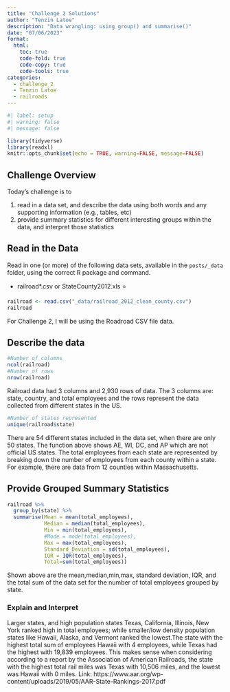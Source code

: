 ```yaml
---
title: "Challenge 2 Solutions"
author: "Tenzin Latoe"
description: "Data wrangling: using group() and summarise()"
date: "07/06/2023"
format:
  html:
    toc: true
    code-fold: true
    code-copy: true
    code-tools: true
categories:
  - challenge_2
  - Tenzin Latoe
  - railroads
---
```


```r
#| label: setup
#| warning: false
#| message: false

library(tidyverse)
library(readxl)
knitr::opts_chunk$set(echo = TRUE, warning=FALSE, message=FALSE)
```

## Challenge Overview

Today's challenge is to

1)  read in a data set, and describe the data using both words and any supporting information (e.g., tables, etc)
2)  provide summary statistics for different interesting groups within the data, and interpret those statistics

## Read in the Data

Read in one (or more) of the following data sets, available in the `posts/_data` folder, using the correct R package and command.

-   railroad\*.csv or StateCounty2012.xls ⭐

```r
railroad <- read.csv("_data/railroad_2012_clean_county.csv")
railroad
```

For Challenge 2, I will be using the Roadroad CSV file data. 

## Describe the data

```r
#Number of columns
ncol(railroad)
#Number of rows
nrow(railroad)
```

Railroad data had 3 columns and 2,930 rows of data. The 3 columns are: state, country, and total employees and the rows represent the data collected from different states in the US. 

```r
#Number of states represented
unique(railroad$state)
```

There are 54 different states included in the data set, when there are only 50 states. The function above shows AE, WI, DC, and AP which are not official US states. The total employees from each state are represented by breaking down the number of employees from each county within a state. For example, there are data from 12 counties within Massachusetts. 

## Provide Grouped Summary Statistics

```r
railroad %>% 
  group_by(state) %>% 
  summarise(Mean = mean(total_employees), 
            Median = median(total_employees),
            Min = min(total_employees),
            #Mode = mode(total_employees), 
            Max = max(total_employees),
            Standard_Deviation = sd(total_employees),
            IQR = IQR(total_employees),
            Total=sum(total_employees))
```
Shown above are the mean,median,min,max, standard deviation, IQR, and the total sum of the data set for the number of total employees grouped by state. 


### Explain and Interpret

Larger states, and high population states Texas, California, Illinois, New York ranked high in total employees; while smaller/low density population states like Hawaii, Alaska, and Vermont ranked the lowest.The state with the highest total sum of employees Hawaii with 4 employees, while Texas had the highest with 19,839 employees. This makes sense when considering according to a report by the Association of American Railroads, the state with the highest total rail miles was Texas with 10,506 miles, and the lowest was Hawaii with 0 miles. Link: https://www.aar.org/wp-content/uploads/2019/05/AAR-State-Rankings-2017.pdf

